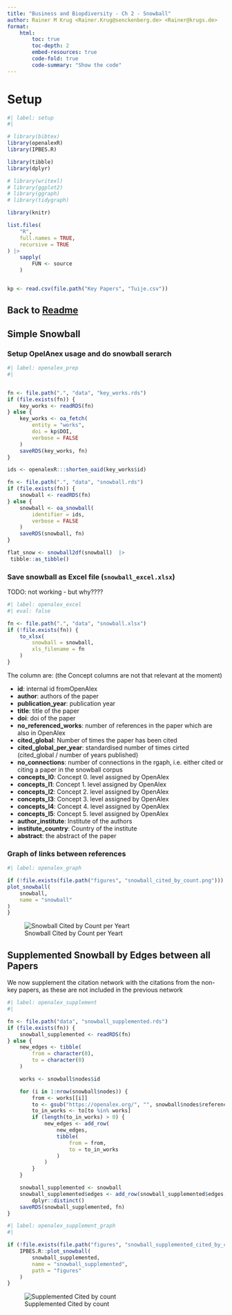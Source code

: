 ```yaml
---
title: "Business and Biopdiversity - Ch 2 - Snowball"
author: Rainer M Krug <Rainer.Krug@senckenberg.de> <Rainer@krugs.de>
format:
    html:
        toc: true
        toc-depth: 2
        embed-resources: true
        code-fold: true
        code-summary: "Show the code"
---
```


# Setup
```r
#| label: setup
#|

# library(bibtex)
library(openalexR)
library(IPBES.R)

library(tibble)
library(dplyr)

# library(writexl)
# library(ggplot2)
# library(ggraph)
# library(tidygraph)

library(knitr)

list.files(
    "R",
    full.names = TRUE,
    recursive = TRUE
) |>
    sapply(
        FUN <- source
    )


kp <- read.csv(file.path("Key Papers", "Tuije.csv"))
```

## Back to [Readme](https://IPBES-Data.github.io/IPBES_BBA_Ch2_Snowball/)

## Simple Snowball

### Setup OpelAnex usage and do snowball serarch

```r
#| label: openalex_prep
#|


fn <- file.path(".", "data", "key_works.rds")
if (file.exists(fn)) {
    key_works <- readRDS(fn)
} else {
    key_works <- oa_fetch(
        entity = "works",
        doi = kp$DOI,
        verbose = FALSE
    )
    saveRDS(key_works, fn)
}

ids <- openalexR:::shorten_oaid(key_works$id)

fn <- file.path(".", "data", "snowball.rds")
if (file.exists(fn)) {
    snowball <- readRDS(fn)
} else {
    snowball <- oa_snowball(
        identifier = ids,
        verbose = FALSE
    )
    saveRDS(snowball, fn)
}

flat_snow <- snowball2df(snowball)  |>
 tibble::as_tibble()
```

### Save snowball as Excel file (`snowball_excel.xlsx`)
TODO: not working - but why????

```r
#| label: openalex_excel
#| eval: false

fn <- file.path(".", "data", "snowball.xlsx")
if (!file.exists(fn)) {
    to_xlsx(
        snowball = snowball,
        xls_filename = fn
    )
}
```

The column are: (the Concept columns are not that relevant at the moment)

- **id**: internal id fromOpenAlex
- **author**: authors of the paper
- **publication_year**: publication year
- **title**: title of the paper
- **doi**: doi of the paper
- **no_referenced_works**: number of references in the paper which are also in OpenAlex
- **cited_global**: Number of times the paper has been cited
- **cited_global_per_year**: standardised  number of times cirted (cited_global / number of years published)
- **no_connections**: number of connections in the rgaph, i.e. either cited or citing a paper in the snowball corpus
- **concepts_l0**: Concept 0. level assigned by OpenAlex
- **concepts_l1**: Concept 1. level assigned by OpenAlex
- **concepts_l2**: Concept 2. level assigned by OpenAlex
- **concepts_l3**: Concept 3. level assigned by OpenAlex
- **concepts_l4**: Concept 4. level assigned by OpenAlex
- **concepts_l5**: Concept 5. level assigned by OpenAlex
- **author_institute**: Institute of the authors
- **institute_country**: Country of the institute
- **abstract**: the abstract of the paper


### Graph of links between references

```r
#| label: openalex_graph

if (!file.exists(file.path("figures", "snowball_cited_by_count.png"))) {
plot_snowball(
    snowball,
    name = "snowball"
)
}
```
![Snowball Cited by Count per Yeart](figures/Snowball_cited_by_count.png)

## Supplemented Snowball by Edges between all Papers

We now supplement the citation network with the citations from the non-key papers, as these are not included in the previous network

```r
#| label: openalex_supplement
#| 

fn <- file.path("data", "snowball_supplemented.rds")
if (file.exists(fn)) {
    snowball_supplemented <- readRDS(fn)
} else {
    new_edges <- tibble(
        from = character(0),
        to = character(0)
    )

    works <- snowball$nodes$id

    for (i in 1:nrow(snowball$nodes)) {
        from <- works[[i]]
        to <- gsub("https://openalex.org/", "", snowball$nodes$referenced_works[[i]])
        to_in_works <- to[to %in% works]
        if (length(to_in_works) > 0) {
            new_edges <- add_row(
                new_edges,
                tibble(
                    from = from,
                    to = to_in_works
                )
            )
        }
    }

    snowball_supplemented <- snowball
    snowball_supplemented$edges <- add_row(snowball_supplemented$edges, new_edges) |>
        dplyr::distinct()
    saveRDS(snowball_supplemented, fn)
}

```

```r
#| label: openalex_supplement_graph
#| 

if (!file.exists(file.path("figures", "snowball_supplemented_cited_by_count.png"))) {
    IPBES.R::plot_snowball(
        snowball_supplemented, 
        name = "snowball_supplemented", 
        path = "figures"
    )
}
```
![Supplemented Cited by count](figures/snowball_supplemented_cited_by_count.png)